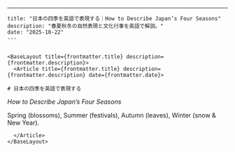---
    title: "日本の四季を英語で表現する｜How to Describe Japan’s Four Seasons"
    description: "春夏秋冬の自然表現と文化行事を英語で解説。"
    date: "2025-10-22"
    ---


    <BaseLayout title={frontmatter.title} description={frontmatter.description}>
      <Article title={frontmatter.title} description={frontmatter.description} date={frontmatter.date}>

    # 日本の四季を英語で表現する
*How to Describe Japan’s Four Seasons*

Spring (blossoms), Summer (festivals), Autumn (leaves), Winter (snow & New Year).

      </Article>
    </BaseLayout>
